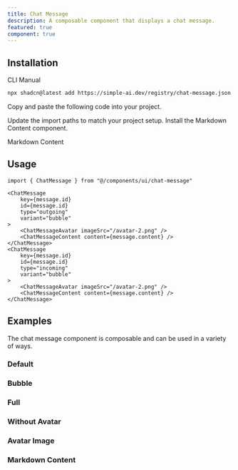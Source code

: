 ```yaml
---
title: Chat Message
description: A composable component that displays a chat message.
featured: true
component: true
---
```


<ComponentPreview name="chat-message-demo" description="A chat message" />

## Installation

<Tabs defaultValue="cli">

<TabsList>
  <TabsTrigger value="cli">CLI</TabsTrigger>
  <TabsTrigger value="manual">Manual</TabsTrigger>
</TabsList>
<TabsContent value="cli">

```bash
npx shadcn@latest add https://simple-ai.dev/registry/chat-message.json
```

</TabsContent>

<TabsContent value="manual">

<Steps>

<Step>Copy and paste the following code into your project.</Step>

<ComponentSource name="chat-message" />

<Step>Update the import paths to match your project setup.</Step>
<Step>Install the Markdown Content component.</Step>

<Link href="/docs/components/markdown-content">Markdown Content</Link>

</Steps>

</TabsContent>

</Tabs>

## Usage

```tsx
import { ChatMessage } from "@/components/ui/chat-message"
```

```tsx
<ChatMessage
    key={message.id}
    id={message.id}
    type="outgoing"
    variant="bubble"
>
    <ChatMessageAvatar imageSrc="/avatar-2.png" />
    <ChatMessageContent content={message.content} />
</ChatMessage>
<ChatMessage
    key={message.id}
    id={message.id}
    type="incoming"
    variant="bubble"
>
    <ChatMessageAvatar imageSrc="/avatar-2.png" />
    <ChatMessageContent content={message.content} />
</ChatMessage>
```

## Examples

The chat message component is composable and can be used in a variety of ways.

### Default

<ComponentPreview name="chat-message-demo-default" description="A chat message" />

### Bubble

<ComponentPreview name="chat-message-demo-bubble" description="A chat message" />

### Full

<ComponentPreview name="chat-message-demo-full" description="A chat message" />

### Without Avatar

<ComponentPreview name="chat-message-demo-without-avatar" description="A chat message without an avatar" />

### Avatar Image

<ComponentPreview name="chat-message-demo-avatar-image" description="A chat message with an avatar image" />

### Markdown Content

<ComponentPreview name="chat-message-demo-markdown-content" description="A chat message with markdown content" />

